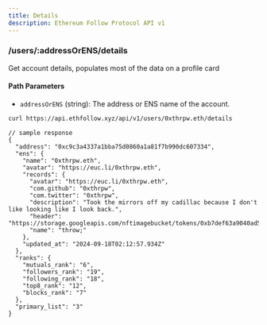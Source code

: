 ```yaml
---
title: Details
description: Ethereum Follow Protocol API v1
---
```


### /users/\:addressOrENS/details

Get account details, populates most of the data on a profile card

#### Path Parameters
- `addressOrENS` (string): The address or ENS name of the account.


```sh
curl https://api.ethfollow.xyz/api/v1/users/0xthrpw.eth/details
```

```jsonc
// sample response
{
  "address": "0xc9c3a4337a1bba75d0860a1a81f7b990dc607334",
  "ens": {
    "name": "0xthrpw.eth",
    "avatar": "https://euc.li/0xthrpw.eth",
    "records": {
      "avatar": "https://euc.li/0xthrpw.eth",
      "com.github": "0xthrpw",
      "com.twitter": "0xthrpw",
      "description": "Took the mirrors off my cadillac because I don't like looking like I look back.",
      "header": "https://storage.googleapis.com/nftimagebucket/tokens/0xb7def63a9040ad5dc431aff79045617922f4023a/1897.svg",
      "name": "throw;"
    },
    "updated_at": "2024-09-18T02:12:57.934Z"
  },
  "ranks": {
    "mutuals_rank": "6",
    "followers_rank": "19",
    "following_rank": "18",
    "top8_rank": "12",
    "blocks_rank": "7"
  },
  "primary_list": "3"
}
```